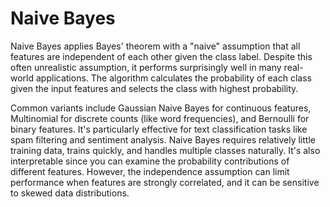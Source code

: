 # Naive Bayes

Naive Bayes applies Bayes' theorem with a "naive" assumption that all features are independent of each other given the class label. Despite this often unrealistic assumption, it performs surprisingly well in many real-world applications. The algorithm calculates the probability of each class given the input features and selects the class with highest probability.

Common variants include Gaussian Naive Bayes for continuous features, Multinomial for discrete counts (like word frequencies), and Bernoulli for binary features. It's particularly effective for text classification tasks like spam filtering and sentiment analysis. Naive Bayes requires relatively little training data, trains quickly, and handles multiple classes naturally. It's also interpretable since you can examine the probability contributions of different features. However, the independence assumption can limit performance when features are strongly correlated, and it can be sensitive to skewed data distributions.